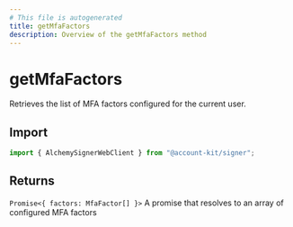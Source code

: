 ```yaml
---
# This file is autogenerated
title: getMfaFactors
description: Overview of the getMfaFactors method
---
```


# getMfaFactors

Retrieves the list of MFA factors configured for the current user.

## Import

```ts
import { AlchemySignerWebClient } from "@account-kit/signer";
```

## Returns

`Promise<{ factors: MfaFactor[] }>`
A promise that resolves to an array of configured MFA factors
